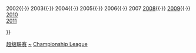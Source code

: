 {{Navbox
| name = Championship League
| title = [[斯诺克冠军联赛]]

| group1 = 按年排序
| list1 = <span style="visibility:hidden">2001{{·}} 2002{{·}} 2003{{·}} 2004{{·}} 2005{{·}} 2006{{·}} 2007</span> [[2008年斯诺克冠军联赛|2008]]{{·}} [[2009年斯诺克冠军联赛|2009]]{{·}} [[2010年斯诺克冠军联赛|2010]]<br/> [[2011年斯诺克冠军联赛|2011]]

}}<noinclude>

[[Category:斯诺克模板|超级联赛]]
[[Category:斯诺克冠军联赛|~]]
[[Category:斯诺克赛事导航模板|Championship League]]
</noinclude>